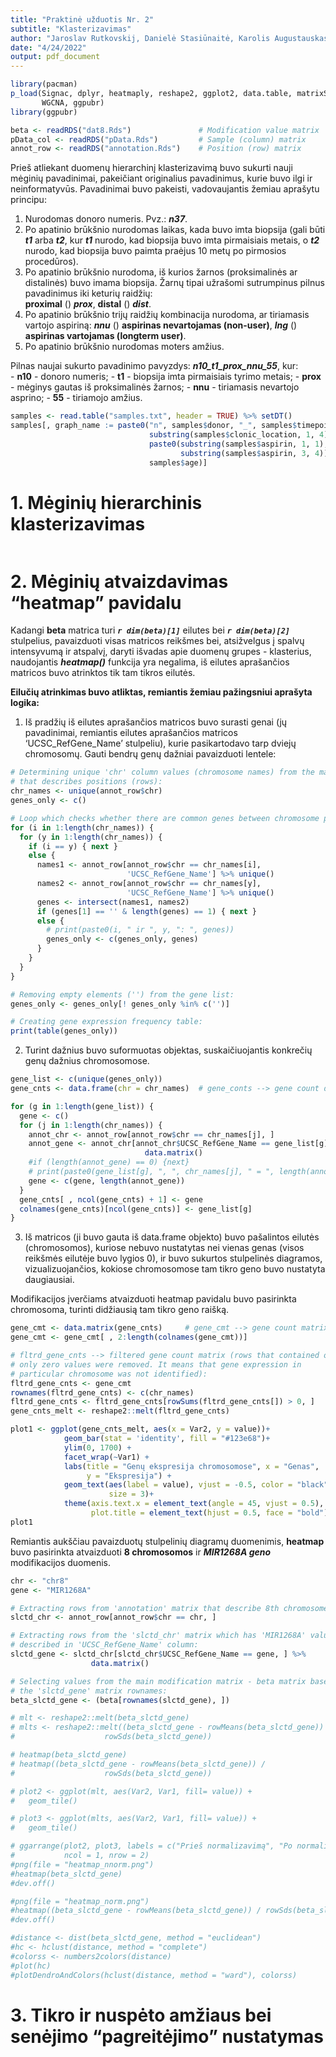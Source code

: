 ```yaml
---
title: "Praktinė užduotis Nr. 2"
subtitle: "Klasterizavimas"
author: "Jaroslav Rutkovskij, Danielė Stasiūnaitė, Karolis Augustauskas (JDK)"
date: "4/24/2022"
output: pdf_document
---
```

```r
library(pacman)
p_load(Signac, dplyr, heatmaply, reshape2, ggplot2, data.table, matrixStats,
       WGCNA, ggpubr)
library(ggpubr)
```

```r
beta <- readRDS("dat8.Rds")               # Modification value matrix
pData_col <- readRDS("pData.Rds")         # Sample (column) matrix
annot_row <- readRDS("annotation.Rds")    # Position (row) matrix
```

Prieš atliekant duomenų hierarchinį klasterizavimą buvo sukurti nauji
mėginių pavadinimai, pakeičiant originalius pavadinimus, kurie buvo ilgi ir
neinformatyvūs. Pavadinimai buvo pakeisti, vadovaujantis žemiau aprašytu
principu:\
            
1. Nurodomas donoro numeris. Pvz.: ***n37***.\
2. Po apatinio brūkšnio nurodomas laikas, kada buvo imta biopsija (gali
būti ***t1*** arba ***t2***, kur ***t1*** nurodo, kad biopsija buvo imta pirmaisiais
metais, o ***t2*** nurodo, kad biopsija buvo paimta praėjus 10 metų po
pirmosios procedūros).\
3. Po apatinio brūkšnio nurodoma, iš kurios žarnos (proksimalinės ar
distalinės) buvo imama biopsija. Žarnų tipai užrašomi sutrumpinus pilnus
pavadinimus iki keturių raidžių:\
**proximal** \(\Rightarrow\) ***prox***, **distal** \(\Rightarrow\) ***dist***.\
4. Po apatinio brūkšnio trijų raidžių kombinacija nurodoma, ar tiriamasis
vartojo aspiriną: ***nnu*** \(\Rightarrow\)
**aspirinas nevartojamas (non-user)**, ***lng*** \(\Rightarrow\)
**aspirinas vartojamas (longterm user)**.\
5. Po apatinio brūkšnio nurodomas moters amžius.\
    
Pilnas naujai sukurto pavadinimo pavyzdys: ***n10_t1_prox_nnu_55***, kur:\
- **n10** - donoro numeris;
- **t1** - biopsija imta pirmaisiais tyrimo metais;
- **prox** - mėginys gautas iš proksimalinės žarnos;
- **nnu** - tiriamasis nevartojo asprino;
- **55** - tiriamojo amžius.

```r
samples <- read.table("samples.txt", header = TRUE) %>% setDT()
samples[, graph_name := paste0("n", samples$donor, "_", samples$timepoint, "_",
                               substring(samples$clonic_location, 1, 4), "_",
                               paste0(substring(samples$aspirin, 1, 1),
                                      substring(samples$aspirin, 3, 4)), "_",
                               samples$age)]
```

# 1. Mėginių hierarchinis klasterizavimas
```r
```

# 2. Mėginių atvaizdavimas "heatmap" pavidalu
Kadangi **beta** matrica turi ***`r dim(beta)[1]`*** eilutes bei
***`r dim(beta)[2]`*** stulpelius, pavaizduoti visas matricos reikšmes bei,
atsižvelgus į spalvų intensyvumą ir atspalvį, daryti išvadas apie duomenų
grupes - klasterius, naudojantis ***heatmap()*** funkcija yra negalima, iš
eilutes aprašančios matricos buvo atrinktos tik tam tikros eilutės.\

**Eilučių atrinkimas buvo atliktas, remiantis žemiau pažingsniui aprašyta **
**logika:**\

1. Iš pradžių iš eilutes aprašančios matricos buvo surasti genai (jų
pavadinimai, remiantis eilutes aprašančios matricos 'UCSC_RefGene_Name'
stulpeliu), kurie pasikartodavo tarp dviejų chromosomų. Gauti bendrų
genų dažniai pavaizduoti lentele:

```r
# Determining unique 'chr' column values (chromosome names) from the matrix
# that describes positions (rows):
chr_names <- unique(annot_row$chr)     
genes_only <- c()

# Loop which checks whether there are common genes between chromosome pairs:
for (i in 1:length(chr_names)) {
  for (y in 1:length(chr_names)) {
    if (i == y) { next }
    else {
      names1 <- annot_row[annot_row$chr == chr_names[i],
                          'UCSC_RefGene_Name'] %>% unique()
      names2 <- annot_row[annot_row$chr == chr_names[y],
                          'UCSC_RefGene_Name'] %>% unique()
      genes <- intersect(names1, names2)
      if (genes[1] == '' & length(genes) == 1) { next }
      else {
        # print(paste0(i, " ir ", y, ": ", genes))
        genes_only <- c(genes_only, genes)
      }
    }
  }
}

# Removing empty elements ('') from the gene list:
genes_only <- genes_only[! genes_only %in% c('')]

# Creating gene expression frequency table:
print(table(genes_only))
```

2. Turint dažnius buvo suformuotas objektas, suskaičiuojantis
konkrečių genų dažnius chromosomose.

```r
gene_list <- c(unique(genes_only))
gene_cnts <- data.frame(chr = chr_names)  # gene_conts --> gene count dataframe

for (g in 1:length(gene_list)) {
  gene <- c()
  for (j in 1:length(chr_names)) {
    annot_chr <- annot_row[annot_row$chr == chr_names[j], ]
    annot_gene <- annot_chr[annot_chr$UCSC_RefGene_Name == gene_list[g], ] %>% 
                              data.matrix()
    #if (length(annot_gene) == 0) {next}
    # print(paste0(gene_list[g], ", ", chr_names[j], " = ", length(annot_gene)))
    gene <- c(gene, length(annot_gene))
  }
  gene_cnts[ , ncol(gene_cnts) + 1] <- gene
  colnames(gene_cnts)[ncol(gene_cnts)] <- gene_list[g]
}
```

3. Iš matricos (ji buvo gauta iš data.frame objekto) buvo pašalintos
eilutės (chromosomos), kuriose nebuvo nustatytas nei vienas genas (visos
reikšmės eilutėje buvo lygios 0), ir buvo sukurtos stulpelinės diagramos,
vizualizuojančios, kokiose chromosomose tam tikro geno buvo nustatyta
daugiausiai.
    
Modifikacijos įverčiams atvaizduoti heatmap pavidalu buvo pasirinkta
chromosoma, turinti didžiausią tam tikro geno raišką.

```r
gene_cmt <- data.matrix(gene_cnts)     # gene_cmt --> gene count matrix
gene_cmt <- gene_cmt[ , 2:length(colnames(gene_cmt))]

# fltrd_gene_cnts --> filtered gene count matrix (rows that contained only
# only zero values were removed. It means that gene expression in
# particular chromosome was not identified):
fltrd_gene_cnts <- gene_cmt
rownames(fltrd_gene_cnts) <- c(chr_names)
fltrd_gene_cnts <- fltrd_gene_cnts[rowSums(fltrd_gene_cnts[]) > 0, ]
gene_cnts_melt <- reshape2::melt(fltrd_gene_cnts)

plot1 <- ggplot(gene_cnts_melt, aes(x = Var2, y = value))+
            geom_bar(stat = 'identity', fill = "#123e68")+
            ylim(0, 1700) +
            facet_wrap(~Var1) +
            labs(title = "Genų ekspresija chromosomose", x = "Genas",
                 y = "Ekspresija") +
            geom_text(aes(label = value), vjust = -0.5, color = "black",
                      size = 3)+
            theme(axis.text.x = element_text(angle = 45, vjust = 0.5),
                  plot.title = element_text(hjust = 0.5, face = "bold"))
plot1
```

Remiantis aukščiau pavaizduotų stulpelinių diagramų duomenimis, **heatmap**
buvo pasirinkta atvaizduoti **8 chromosomos** ir ***MIR1268A geno***
modifikacijos duomenis.\

```r
chr <- "chr8"
gene <- "MIR1268A"

# Extracting rows from 'annotation' matrix that describe 8th chromosome:
slctd_chr <- annot_row[annot_row$chr == chr, ] 

# Extracting rows from the 'slctd_chr' matrix which has 'MIR1268A' values
# described in 'UCSC_RefGene_Name' column:
slctd_gene <- slctd_chr[slctd_chr$UCSC_RefGene_Name == gene, ] %>%
                  data.matrix()

# Selecting values from the main modification matrix - beta matrix based on
# the 'slctd_gene' matrix rownames:
beta_slctd_gene <- (beta[rownames(slctd_gene), ])

# mlt <- reshape2::melt(beta_slctd_gene)
# mlts <- reshape2::melt((beta_slctd_gene - rowMeans(beta_slctd_gene)) /
#                    rowSds(beta_slctd_gene))

# heatmap(beta_slctd_gene)
# heatmap((beta_slctd_gene - rowMeans(beta_slctd_gene)) /
#                    rowSds(beta_slctd_gene))

# plot2 <- ggplot(mlt, aes(Var2, Var1, fill= value)) + 
#   geom_tile()

# plot3 <- ggplot(mlts, aes(Var2, Var1, fill= value)) + 
#   geom_tile()

# ggarrange(plot2, plot3, labels = c("Prieš normalizavimą", "Po normalizavimo"),
#           ncol = 1, nrow = 2)
#png(file = "heatmap_nnorm.png")
#heatmap(beta_slctd_gene)
#dev.off()

#png(file = "heatmap_norm.png")
#heatmap((beta_slctd_gene - rowMeans(beta_slctd_gene)) / rowSds(beta_slctd_gene))
#dev.off()
```


```r
#distance <- dist(beta_slctd_gene, method = "euclidean")
#hc <- hclust(distance, method = "complete")
#colorss <- numbers2colors(distance)
#plot(hc)
#plotDendroAndColors(hclust(distance, method = "ward"), colorss)
```




# 3. Tikro ir nuspėto amžiaus bei senėjimo "pagreitėjimo" nustatymas
```r
```
